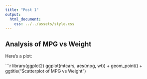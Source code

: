 ```yaml
---
title: "Post 1"
output:
  html_document:
    css: ../../assets/style.css
---
```


## Analysis of MPG vs Weight

Here's a plot:

```r
library(ggplot2)
ggplot(mtcars, aes(mpg, wt)) +
    geom_point() +
    ggtitle("Scatterplot of MPG vs Weight")
